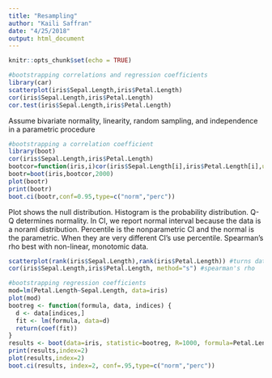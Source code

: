 ```yaml
---
title: "Resampling"
author: "Kaili Saffran"
date: "4/25/2018"
output: html_document
---
```


```r
knitr::opts_chunk$set(echo = TRUE)
```

```r
#bootstrapping correlations and regression coefficients
library(car)
scatterplot(iris$Sepal.Length,iris$Petal.Length)
cor(iris$Sepal.Length,iris$Petal.Length)
cor.test(iris$Sepal.Length,iris$Petal.Length)
```
Assume bivariate normality, linearity, random sampling, and independence in a parametric procedure

```r
#bootstrapping a correlation coefficient
library(boot)
cor(iris$Sepal.Length,iris$Petal.Length)
bootcor=function(iris,i)cor(iris$Sepal.Length[i],iris$Petal.Length[i],use="complete.obs")
bootr=boot(iris,bootcor,2000)
plot(bootr)
print(bootr)
boot.ci(bootr,conf=0.95,type=c("norm","perc"))
```
Plot shows the null distribution. Histogram is the probability distribution. Q-Q determines normality. In CI, we report normal interval because the data is a noraml distribution. Percentile is the nonparametric CI and the normal is the parametric. When they are very different CI's use percentile. Spearman's rho best with non-linear, monotomic data.

```r
scatterplot(rank(iris$Sepal.Length),rank(iris$Petal.Length)) #turns data into ordinals
cor(iris$Sepal.Length,iris$Petal.Length, method="s") #spearman's rho
```

```r
#bootstrapping regression coefficients
mod=lm(Petal.Length~Sepal.Length, data=iris)
plot(mod)
bootreg <- function(formula, data, indices) {
  d <- data[indices,] 
  fit <- lm(formula, data=d)
  return(coef(fit))
}
results <- boot(data=iris, statistic=bootreg, R=1000, formula=Petal.Length~Sepal.Length)
print(results,index=2)
plot(results,index=2)
boot.ci(results, index=2, conf=.95,type=c("norm","perc")) 
```

